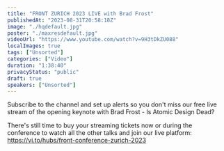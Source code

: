 ```yaml
---
title: "FRONT ZURICH 2023 LIVE with Brad Frost"
publishedAt: "2023-08-31T20:58:18Z"
image: "./hqdefault.jpg"
poster: "./maxresdefault.jpg"
videoUrl: "https://www.youtube.com/watch?v=9H3tDkZU088"
localImages: true
tags: ["Unsorted"]
categories: ["Video"]
duration: "1:38:40"
privacyStatus: "public"
draft: true
speakers: ["Unsorted"]
---
```

Subscribe to the channel and set up alerts so you don't miss our free live stream of the opening keynote with Brad Frost - Is Atomic Design Dead?

There's still time to buy your streaming tickets now or during the conference to watch all the other talks and join our live platform: https://vi.to/hubs/front-conference-zurich-2023
